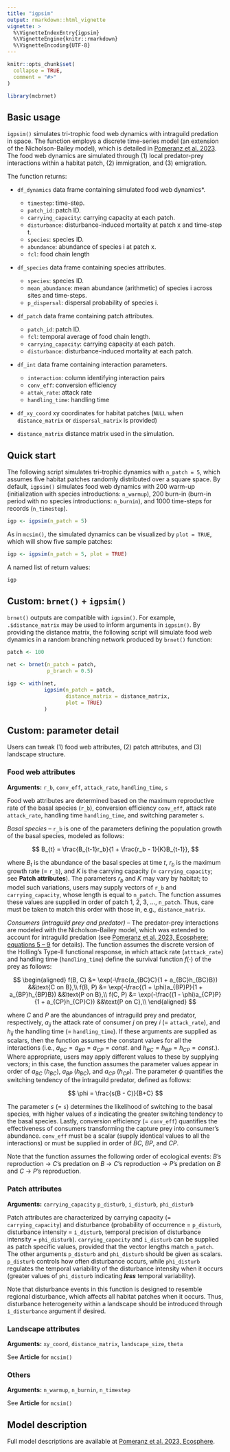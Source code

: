 ```yaml
---
title: "igpsim"
output: rmarkdown::html_vignette
vignette: >
  %\VignetteIndexEntry{igpsim}
  %\VignetteEngine{knitr::rmarkdown}
  %\VignetteEncoding{UTF-8}
---
```


```r
knitr::opts_chunk$set(
  collapse = TRUE,
  comment = "#>"
)

library(mcbrnet)
```

## Basic usage

`igpsim()` simulates tri-trophic food web dynamics with intraguild predation in space. The function employs a discrete time-series model (an extension of the Nicholson-Bailey model), which is detailed in [Pomeranz et al. 2023](https://esajournals.onlinelibrary.wiley.com/doi/full/10.1002/ecs2.4648). The food web dynamics are simulated through (1) local predator-prey interactions within a habitat patch, (2) immigration, and (3) emigration.

The function returns:

-   `df_dynamics` data frame containing simulated food web dynamics\*.

    -   `timestep`: time-step.
    -   `patch_id`: patch ID.
    -   `carrying_capacity`: carrying capacity at each patch.
    -   `disturbance`: disturbance-induced mortality at patch x and time-step t.
    -   `species`: species ID.
    -   `abundance`: abundance of species i at patch x.
    -   `fcl`: food chain length

-   `df_species` data frame containing species attributes.

    -   `species`: species ID.
    -   `mean_abundance`: mean abundance (arithmetic) of species i across sites and time-steps.
    -   `p_dispersal`: dispersal probability of species i.

-   `df_patch` data frame containing patch attributes.

    -   `patch_id`: patch ID.
    -   `fcl`: temporal average of food chain length.
    -   `carrying_capacity`: carrying capacity at each patch.
    -   `disturbance`: disturbance-induced mortality at each patch.

-   `df_int` data frame containing interaction parameters.

    -   `interaction`: column identifying interaction pairs
    -   `conv_eff`: conversion efficiency
    -   `attak_rate`: attack rate
    -   `handling_time`: handling time

-   `df_xy_coord` xy coordinates for habitat patches (`NULL` when `distance_matrix` or `dispersal_matrix` is provided)

-   `distance_matrix` distance matrix used in the simulation.

## Quick start

The following script simulates tri-trophic dynamics with `n_patch = 5`, which assumes five habitat patches randomly distributed over a square space. By default, `igpsim()` simulates food web dynamics with 200 warm-up (initialization with species introductions: `n_warmup`), 200 burn-in (burn-in period with no species introductions: `n_burnin`), and 1000 time-steps for records (`n_timestep`).

```r
igp <- igpsim(n_patch = 5)
```

As in `mcsim()`, the simulated dynamics can be visualized by `plot = TRUE`, which will show five sample patches:

```r
igp <- igpsim(n_patch = 5, plot = TRUE)
```

A named list of return values:

```r
igp
```

## Custom: `brnet()` + `igpsim()`

`brnet()` outputs are compatible with `igpsim()`. For example, `.$distance_matrix` may be used to inform arguments in `igpsim()`. By providing the distance matrix, the following script will simulate food web dynamics in a random branching network produced by `brnet()` function:

```r
patch <- 100

net <- brnet(n_patch = patch,
             p_branch = 0.5)

igp <- with(net,
            igpsim(n_patch = patch,
                   distance_matrix = distance_matrix,
                   plot = TRUE)
            )
```

## Custom: parameter detail

Users can tweak (1) food web attributes, (2) patch attributes, and (3) landscape structure.

### Food web attributes

**Arguments:** `r_b`, `conv_eff`, `attack_rate`, `handling_time`, `s`

Food web attributes are determined based on the maximum reproductive rate of the basal species (`r_b`), conversion efficiency `conv_eff`, attack rate `attack_rate`, handling time `handling_time`, and switching parameter `s`.

*Basal species* -- `r_b` is one of the parameters defining the population growth of the basal species, modeled as follows:

$$
B_{t} = \frac{B_{t-1}r_b}{1 + \frac{r_b - 1}{K}B_{t-1}},
$$

where $B_t$ is the abundance of the basal species at time $t$, $r_b$ is the maximum growth rate (= `r_b`), and $K$ is the carrying capacity (= `carrying_capacity`; see **Patch attributes**). The parameters $r_b$ and $K$ may vary by habitat; to model such variations, users may supply vectors of `r_b` and `carrying_capacity`, whose length is equal to `n_patch`. The function assumes these values are supplied in order of patch 1, 2, 3, ..., `n_patch`. Thus, care must be taken to match this order with those in, e.g., `distance_matrix`.

*Consumers (intraguild prey and predator)* -- The predator-prey interactions are modeled with the Nicholson-Bailey model, which was extended to account for intraguild predation (see [Pomeranz et al. 2023, Ecosphere; equations 5 -- 9](https://esajournals.onlinelibrary.wiley.com/doi/full/10.1002/ecs2.4648) for details). The function assumes the discrete version of the Holling's Type-II functional response, in which attack rate (`atttack_rate`) and handling time (`handling_time`) define the survival function $f(\cdot)$ of the prey as follows:

$$
\begin{aligned}
f(B, C) &= \exp(-\frac{a_{BC}C}{1 + a_{BC}h_{BC}B}) &&\text{C on B},\\
f(B, P) &= \exp(-\frac{(1 + \phi)a_{BP}P}{1 + a_{BP}h_{BP}B}) &&\text{P on B},\\
f(C, P) &= \exp(-\frac{(1 - \phi)a_{CP}P}{1 + a_{CP}h_{CP}C}) &&\text{P on C},\\
\end{aligned}
$$

where $C$ and $P$ are the abundances of intraguild prey and predator, respectively, $a_{ij}$ the attack rate of consumer $j$ on prey $i$ (= `attack_rate`), and $h_{ij}$ the handling time (= `handling_time`). If these arguments are supplied as scalars, then the function assumes the constant values for all the interactions (i.e., $a_{BC} = a_{BP} = a_{CP} = const.$ and $h_{BC} = h_{BP} = h_{CP} = const.$). Where appropriate, users may apply different values to these by supplying vectors; in this case, the function assumes the parameter values appear in order of $a_{BC}$ ($h_{BC}$), $a_{BP}$ ($h_{BC}$), and $a_{CP}$ ($h_{CP}$). The parameter $\phi$ quantifies the switching tendency of the intraguild predator, defined as follows:

$$
\phi = \frac{s(B - C)}{B+C}
$$

The parameter $s$ (= `s`) determines the likelihood of switching to the basal species, with higher values of $s$ indicating the greater switching tendency to the basal species. Lastly, conversion efficiency (= `conv_eff`) quantifies the effectiveness of consumers transforming the capture prey into consumer's abundance. `conv_eff` must be a scalar (supply identical values to all the interactions) or must be supplied in order of $BC$, $BP$, and $CP$.

Note that the function assumes the following order of ecological events: $B$'s reproduction $\rightarrow$ $C$'s predation on $B$ $\rightarrow$ $C$'s reproduction $\rightarrow$ $P$'s predation on $B$ and $C$ $\rightarrow$ $P$'s reproduction.

### Patch attributes

**Arguments:** `carrying_capacity` `p_disturb`, `i_disturb`, `phi_disturb`

Patch attributes are characterized by carrying capacity (= `carrying_capacity`) and disturbance (probability of occurrence = `p_disturb`, disturbance intensity = `i_disturb`, temporal precision of disturbance intensity = `phi_disturb`). `carrying_capacity` and `i_disturb` can be supplied as patch specific values, provided that the vector lengths match `n_patch`. The other arguments `p_disturb` and `phi_disturb` should be given as scalars. `p_disturb` controls how often disturbance occurs, while `phi_disturb` regulates the temporal variability of the disturbance intensity when it occurs (greater values of `phi_disturb` indicating ***less*** temporal variability).

Note that disturbance events in this function is designed to resemble regional disturbance, which affects all habitat patches when it occurs. Thus, disturbance heterogeneity within a landscape should be introduced through `i_disturbance` argument if desired.

### Landscape attributes

**Arguments:** `xy_coord`, `distance_matrix`, `landscape_size`, `theta`

See **Article** for `mcsim()`

### Others

**Arguments:** `n_warmup`, `n_burnin`, `n_timestep`

See **Article** for `mcsim()`

## Model description

Full model descriptions are available at [Pomeranz et al. 2023, Ecosphere](https://esajournals.onlinelibrary.wiley.com/doi/full/10.1002/ecs2.4648).

